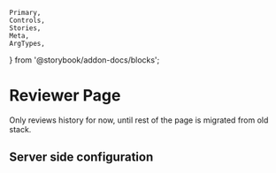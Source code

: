 	Primary,
	Controls,
	Stories,
	Meta,
	ArgTypes,
} from '@storybook/addon-docs/blocks';


<Meta of={ReviewerSubmissionPageStories} />

# Reviewer Page

Only reviews history for now, until rest of the page is migrated from old stack.

## Server side configuration

<ArgTypes />
